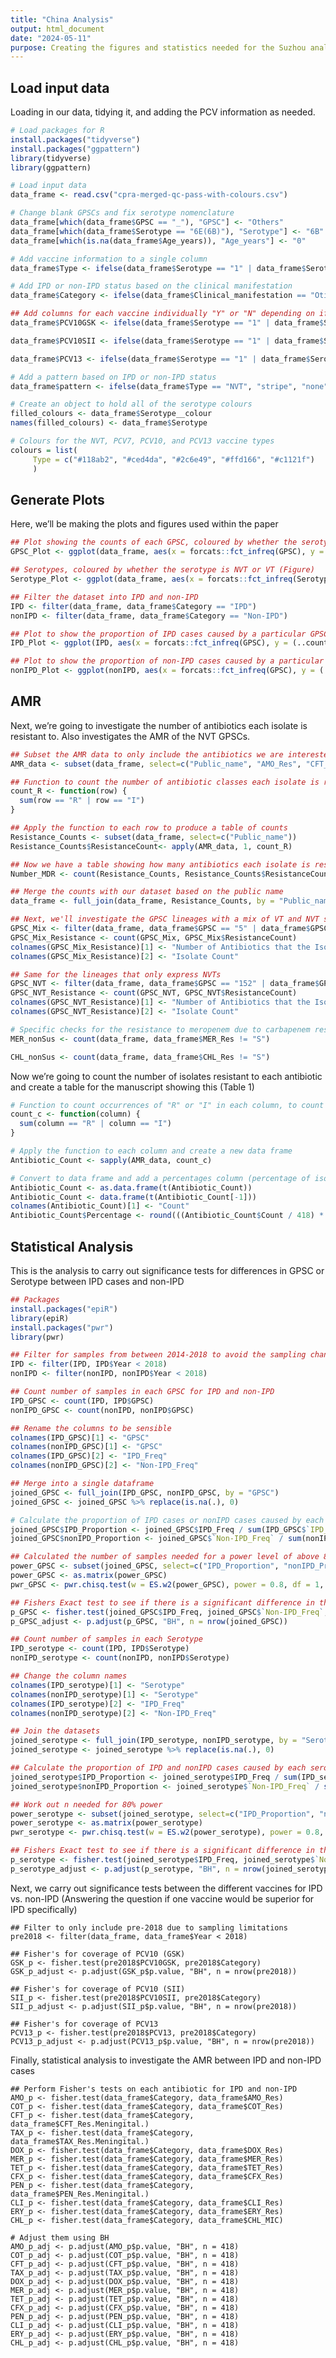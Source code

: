 ```yaml
---
title: "China Analysis"
output: html_document
date: "2024-05-11"
purpose: Creating the figures and statistics needed for the Suzhou analysis paper. 
---
```

## Load input data
Loading in our data, tidying it, and adding the PCV information as needed. 
```r
# Load packages for R
install.packages("tidyverse")
install.packages("ggpattern")
library(tidyverse)
library(ggpattern)

# Load input data
data_frame <- read.csv("cpra-merged-qc-pass-with-colours.csv")

# Change blank GPSCs and fix serotype nomenclature
data_frame[which(data_frame$GPSC == "_"), "GPSC"] <- "Others"
data_frame[which(data_frame$Serotype == "6E(6B)"), "Serotype"] <- "6B"
data_frame[which(is.na(data_frame$Age_years)), "Age_years"] <- "0"

# Add vaccine information to a single column
data_frame$Type <- ifelse(data_frame$Serotype == "1" | data_frame$Serotype == "5" | data_frame$Serotype == "6B" | data_frame$Serotype == "7F" | data_frame$Serotype == "9V" | data_frame$Serotype == "14" | data_frame$Serotype == "19F" | data_frame$Serotype == "23F", "All", ifelse(data_frame$Serotype == "18C" | data_frame$Serotype == "4", "PCV10 (GSK) and PCV13", ifelse(data_frame$Serotype == "6A" | data_frame$Serotype == "19A", "PCV10 (SII) and PCV13", ifelse(data_frame$Serotype == "3", "PCV13 Only", "NVT"))))

# Add IPD or non-IPD status based on the clinical manifestation
data_frame$Category <- ifelse(data_frame$Clinical_manifestation == "Otitis media" | data_frame$Source == "Eye discharge" | data_frame$Clinical_manifestation == "Pneumonia" | data_frame$Clinical_manifestation == "UTI" | data_frame$Clinical_manifestation == "Bronchitis ", "Non-IPD", ifelse(data_frame$Clinical_manifestation == "Other" | data_frame$Clinical_manifestation == "Joint fluid/pus", "Unknown", "IPD"))

## Add columns for each vaccine individually "Y" or "N" depending on if the serotype is covered by that vaccine
data_frame$PCV10GSK <- ifelse(data_frame$Serotype == "1" | data_frame$Serotype == "5" | data_frame$Serotype == "6B" | data_frame$Serotype == "7F" | data_frame$Serotype == "9V" | data_frame$Serotype == "14" | data_frame$Serotype == "19F" | data_frame$Serotype == "23F" | data_frame$Serotype == "4" | data_frame$Serotype == "18C", "Y", "N")

data_frame$PCV10SII <- ifelse(data_frame$Serotype == "1" | data_frame$Serotype == "5" | data_frame$Serotype == "6B" | data_frame$Serotype == "7F" | data_frame$Serotype == "9V" | data_frame$Serotype == "14" | data_frame$Serotype == "19F" | data_frame$Serotype == "23F" | data_frame$Serotype == "6A" | data_frame$Serotype == "19A", "Y", "N")

data_frame$PCV13 <- ifelse(data_frame$Serotype == "1" | data_frame$Serotype == "5" | data_frame$Serotype == "6B" | data_frame$Serotype == "7F" | data_frame$Serotype == "9V" | data_frame$Serotype == "14" | data_frame$Serotype == "19F" | data_frame$Serotype == "23F" | data_frame$Serotype == "6A" | data_frame$Serotype == "19A" | data_frame$Serotype == "4" | data_frame$Serotype == "3" | data_frame$Serotype == "18C", "Y", "N")

# Add a pattern based on IPD or non-IPD status
data_frame$pattern <- ifelse(data_frame$Type == "NVT", "stripe", "none")

# Create an object to hold all of the serotype colours 
filled_colours <- data_frame$Serotype__colour
names(filled_colours) <- data_frame$Serotype

# Colours for the NVT, PCV7, PCV10, and PCV13 vaccine types
colours = list(
     Type = c("#118ab2", "#ced4da", "#2c6e49", "#ffd166", "#c1121f")
     )

```


## Generate Plots
Here, we'll be making the plots and figures used within the paper
```r
## Plot showing the counts of each GPSC, coloured by whether the serotype is NVT or VT (Figure 1A)
GPSC_Plot <- ggplot(data_frame, aes(x = forcats::fct_infreq(GPSC), y = ..count.., fill = Type)) + geom_bar() + theme_minimal() + coord_trans(y="sqrt") + theme(text = element_text(size = 15), axis.text.x = element_text(angle = 80, hjust = 1)) + xlab("GPSC") + ylab("Count") + scale_fill_manual(values = colours$Type)

## Serotypes, coloured by whether the serotype is NVT or VT (Figure)
Serotype_Plot <- ggplot(data_frame, aes(x = forcats::fct_infreq(Serotype), y = ..count.., fill = Type)) + geom_bar() + theme_minimal() + coord_trans(y="sqrt") + theme(text = element_text(size = 15), axis.text.x = element_text(angle = 80, hjust = 1)) + xlab("Serotype") + ylab("Count") + scale_fill_manual(values = colours$Type)

## Filter the dataset into IPD and non-IPD
IPD <- filter(data_frame, data_frame$Category == "IPD")
nonIPD <- filter(data_frame, data_frame$Category == "Non-IPD")

## Plot to show the proportion of IPD cases caused by a particular GPSC/Serotype (Figure 2A)
IPD_Plot <- ggplot(IPD, aes(x = forcats::fct_infreq(GPSC), y = (..count..)/139, fill = Serotype, pattern = Type)) + geom_bar_pattern(pattern_density = 0.1, pattern_spacing = 0.02, pattern_colour = "grey90") + scale_fill_manual(values = filled_colours, guide = "none") + theme_minimal() + coord_trans(y="sqrt") + theme(axis.text.x = element_text(angle = 80, hjust = 1)) + xlab("GPSC") + ylab("Proportion of IPD Cases") + ylim(0, 0.8) + scale_color_manual(values = colours$Type, guide = "none") + scale_pattern_manual(name = "Type", values = c("PCV10 (GSK) and PCV13" = "none", "All" = "none", "PCV10 (SII) and PCV13" = "none", "PCV10 (SII) and PCV13" = "none", "PCV13 Only" = "stripe"), guide = "none") 

## Plot to show the proportion of non-IPD cases caused by a particular GPSC/Serotype (Figure 2B)
nonIPD_Plot <- ggplot(nonIPD, aes(x = forcats::fct_infreq(GPSC), y = (..count..)/271, fill = Serotype, pattern = Type)) + geom_bar_pattern(pattern_density = 0.1, pattern_spacing = 0.02, pattern_colour = "grey90") + scale_fill_manual(values = filled_colours, guide = "none") + theme_minimal() + coord_trans(y="sqrt") + theme(axis.text.x = element_text(angle = 80, hjust = 1)) + xlab("GPSC") + ylab("Proportion of Non-IPD Cases") + ylim(0, 0.8) + scale_color_manual(values = colours$Type, guide = "none") + scale_pattern_manual(name = "Type", values = c("PCV10 (GSK) and PCV13" = "none", "All" = "none", "PCV10 (SII) and PCV13" = "none", "PCV10 (SII) and PCV13" = "none", "PCV13 Only" = "stripe"), guide = "none") 
```

## AMR
Next, we're going to investigate the number of antibiotics each isolate is resistant to. Also investigates the AMR of the NVT GPSCs.   
``` r
## Subset the AMR data to only include the antibiotics we are interested in 
AMR_data <- subset(data_frame, select=c("Public_name", "AMO_Res", "CFT_Res.Meningital.", "TAX_Res.Meningital.", "CFX_Res", "MER_Res", "PEN_Res.Meningital.", "CHL_Res", "CLI_Res", "COT_Res", "DOX_Res", "ERY_Res", "TET_Res"))

## Function to count the number of antibiotic classes each isolate is resistant to. 
count_R <- function(row) {
  sum(row == "R" | row == "I")
}

## Apply the function to each row to produce a table of counts
Resistance_Counts <- subset(data_frame, select=c("Public_name"))
Resistance_Counts$ResistanceCount<- apply(AMR_data, 1, count_R)

## Now we have a table showing how many antibiotics each isolate is resistant to. MDR is defined as >=3, so now we count number of samples >=3. I find that there are 2 samples that are resistant to less than 3 antibiotics. 
Number_MDR <- count(Resistance_Counts, Resistance_Counts$ResistanceCount < 3)

## Merge the counts with our dataset based on the public name
data_frame <- full_join(data_frame, Resistance_Counts, by = "Public_name")

## Next, we'll investigate the GPSC lineages with a mix of VT and NVT serotypes
GPSC_Mix <- filter(data_frame, data_frame$GPSC == "5" | data_frame$GPSC == "10" | data_frame$GPSC == "107" | data_frame$GPSC == "230")
GPSC_Mix_Resistance <- count(GPSC_Mix, GPSC_Mix$ResistanceCount)
colnames(GPSC_Mix_Resistance)[1] <- "Number of Antibiotics that the Isolate is Resistant to"
colnames(GPSC_Mix_Resistance)[2] <- "Isolate Count"

## Same for the lineages that only express NVTs
GPSC_NVT <- filter(data_frame, data_frame$GPSC == "152" | data_frame$GPSC == "856" | data_frame$GPSC == "69" | data_frame$GPSC == "158" | data_frame$GPSC == "186" | data_frame$GPSC == "215" | data_frame$GPSC == "224" | data_frame$GPSC == "45")
GPSC_NVT_Resistance <- count(GPSC_NVT, GPSC_NVT$ResistanceCount)
colnames(GPSC_NVT_Resistance)[1] <- "Number of Antibiotics that the Isolate is Resistant to"
colnames(GPSC_NVT_Resistance)[2] <- "Isolate Count"

# Specific checks for the resistance to meropenem due to carbapenem resistance in S. pneumoniae recently being highlighted in a paper by the GBD 2021 Antimicrobial Resistance Collaborators in 2024
MER_nonSus <- count(data_frame, data_frame$MER_Res != "S")

CHL_nonSus <- count(data_frame, data_frame$CHL_Res != "S")
```


Now we're going to count the number of isolates resistant to each antibiotic and create a table for the manuscript showing this (Table 1)
```r
# Function to count occurrences of "R" or "I" in each column, to count how many isolates in the dataset are resistant to each antibiotic.
count_c <- function(column) {
  sum(column == "R" | column == "I")
}

# Apply the function to each column and create a new data frame
Antibiotic_Count <- sapply(AMR_data, count_c)

# Convert to data frame and add a percentages column (percentage of isolates with resistance to each antibiotic) (Table 1)
Antibiotic_Count <- as.data.frame(t(Antibiotic_Count))
Antibiotic_Count <- data.frame(t(Antibiotic_Count[-1]))
colnames(Antibiotic_Count)[1] <- "Count"
Antibiotic_Count$Percentage <- round(((Antibiotic_Count$Count / 418) * 100), 1)

```

## Statistical Analysis
This is the analysis to carry out significance tests for differences in GPSC or Serotype between IPD cases and non-IPD
```r
## Packages
install.packages("epiR")
library(epiR)
install.packages("pwr")
library(pwr)

## Filter for samples from between 2014-2018 to avoid the sampling change
IPD <- filter(IPD, IPD$Year < 2018)
nonIPD <- filter(nonIPD, nonIPD$Year < 2018)

## Count number of samples in each GPSC for IPD and non-IPD
IPD_GPSC <- count(IPD, IPD$GPSC)
nonIPD_GPSC <- count(nonIPD, nonIPD$GPSC)

## Rename the columns to be sensible
colnames(IPD_GPSC)[1] <- "GPSC"
colnames(nonIPD_GPSC)[1] <- "GPSC"
colnames(IPD_GPSC)[2] <- "IPD_Freq"
colnames(nonIPD_GPSC)[2] <- "Non-IPD_Freq"

## Merge into a single dataframe
joined_GPSC <- full_join(IPD_GPSC, nonIPD_GPSC, by = "GPSC")
joined_GPSC <- joined_GPSC %>% replace(is.na(.), 0)

# Calculate the proportion of IPD cases or nonIPD cases caused by each GPSC
joined_GPSC$IPD_Proportion <- joined_GPSC$IPD_Freq / sum(IPD_GPSC$`IPD_Freq`)
joined_GPSC$nonIPD_Proportion <- joined_GPSC$`Non-IPD_Freq` / sum(nonIPD_GPSC$`Non-IPD_Freq`)

## Calculated the number of samples needed for a power level of above 80%
power_GPSC <- subset(joined_GPSC, select=c("IPD_Proportion", "nonIPD_Proportion"))
power_GPSC <- as.matrix(power_GPSC)
pwr_GPSC <- pwr.chisq.test(w = ES.w2(power_GPSC), power = 0.8, df = 1, sig.level = 0.05)

## Fishers Exact test to see if there is a significant difference in the GPSCs causing IPD vs nonIPD. Calculate and adjust the p value. Used a simulate p-value as the number of variables is so large, but with 500,000 bootstraps to make it as reliable and consistent as possible
p_GPSC <- fisher.test(joined_GPSC$IPD_Freq, joined_GPSC$`Non-IPD_Freq`, simulate.p.value = TRUE, B = 500000)$p.value
p_GPSC_adjust <- p.adjust(p_GPSC, "BH", n = nrow(joined_GPSC))

## Count number of samples in each Serotype
IPD_serotype <- count(IPD, IPD$Serotype)
nonIPD_serotype <- count(nonIPD, nonIPD$Serotype)

## Change the column names
colnames(IPD_serotype)[1] <- "Serotype"
colnames(nonIPD_serotype)[1] <- "Serotype"
colnames(IPD_serotype)[2] <- "IPD_Freq"
colnames(nonIPD_serotype)[2] <- "Non-IPD_Freq"

## Join the datasets
joined_serotype <- full_join(IPD_serotype, nonIPD_serotype, by = "Serotype")
joined_serotype <- joined_serotype %>% replace(is.na(.), 0)

## Calculate the proportion of IPD and nonIPD cases caused by each serotype
joined_serotype$IPD_Proportion <- joined_serotype$IPD_Freq / sum(IPD_serotype$`IPD_Freq`)
joined_serotype$nonIPD_Proportion <- joined_serotype$`Non-IPD_Freq` / sum(nonIPD_serotype$`Non-IPD_Freq`)

## Work out n needed for 80% power
power_serotype <- subset(joined_serotype, select=c("IPD_Proportion", "nonIPD_Proportion"))
power_serotype <- as.matrix(power_serotype)
pwr_serotype <- pwr.chisq.test(w = ES.w2(power_serotype), power = 0.8, df = 1, sig.level = 0.05)

## Fishers Exact test to see if there is a significant difference in the serotypes causing IPD vs nonIPD. Calculate and adjust the p value. Used a simulate p-value as the number of variables is so large, but with 500,000 bootstraps to make it as reliable and consistent as possible
p_serotype <- fisher.test(joined_serotype$IPD_Freq, joined_serotype$`Non-IPD_Freq`, simulate.p.value = TRUE, B = 500000)$p.value
p_serotype_adjust <- p.adjust(p_serotype, "BH", n = nrow(joined_serotype))
```

Next, we carry out significance tests between the different vaccines for IPD vs. non-IPD (Answering the question if one vaccine would be superior for IPD specifically)
```IPD
## Filter to only include pre-2018 due to sampling limitations
pre2018 <- filter(data_frame, data_frame$Year < 2018)

## Fisher's for coverage of PCV10 (GSK)
GSK_p <- fisher.test(pre2018$PCV10GSK, pre2018$Category)
GSK_p_adjust <- p.adjust(GSK_p$p.value, "BH", n = nrow(pre2018))

## Fisher's for coverage of PCV10 (SII)
SII_p <- fisher.test(pre2018$PCV10SII, pre2018$Category)
SII_p_adjust <- p.adjust(SII_p$p.value, "BH", n = nrow(pre2018))

## Fisher's for coverage of PCV13
PCV13_p <- fisher.test(pre2018$PCV13, pre2018$Category)
PCV13_p_adjust <- p.adjust(PCV13_p$p.value, "BH", n = nrow(pre2018))

```

Finally, statistical analysis to investigate the AMR between IPD and non-IPD cases
```Specific
## Perform Fisher's tests on each antibiotic for IPD and non-IPD
AMO_p <- fisher.test(data_frame$Category, data_frame$AMO_Res)
COT_p <- fisher.test(data_frame$Category, data_frame$COT_Res)
CFT_p <- fisher.test(data_frame$Category, data_frame$CFT_Res.Meningital.)
TAX_p <- fisher.test(data_frame$Category, data_frame$TAX_Res.Meningital.)
DOX_p <- fisher.test(data_frame$Category, data_frame$DOX_Res)
MER_p <- fisher.test(data_frame$Category, data_frame$MER_Res)
TET_p <- fisher.test(data_frame$Category, data_frame$TET_Res)
CFX_p <- fisher.test(data_frame$Category, data_frame$CFX_Res)
PEN_p <- fisher.test(data_frame$Category, data_frame$PEN_Res.Meningital.)
CLI_p <- fisher.test(data_frame$Category, data_frame$CLI_Res)
ERY_p <- fisher.test(data_frame$Category, data_frame$ERY_Res)
CHL_p <- fisher.test(data_frame$Category, data_frame$CHL_MIC)

# Adjust them using BH
AMO_p_adj <- p.adjust(AMO_p$p.value, "BH", n = 418)
COT_p_adj <- p.adjust(COT_p$p.value, "BH", n = 418)
CFT_p_adj <- p.adjust(CFT_p$p.value, "BH", n = 418)
TAX_p_adj <- p.adjust(TAX_p$p.value, "BH", n = 418)
DOX_p_adj <- p.adjust(DOX_p$p.value, "BH", n = 418)
MER_p_adj <- p.adjust(MER_p$p.value, "BH", n = 418)
TET_p_adj <- p.adjust(TET_p$p.value, "BH", n = 418)
CFX_p_adj <- p.adjust(CFX_p$p.value, "BH", n = 418)
PEN_p_adj <- p.adjust(PEN_p$p.value, "BH", n = 418)
CLI_p_adj <- p.adjust(CLI_p$p.value, "BH", n = 418)
ERY_p_adj <- p.adjust(ERY_p$p.value, "BH", n = 418)
CHL_p_adj <- p.adjust(CHL_p$p.value, "BH", n = 418)


```
